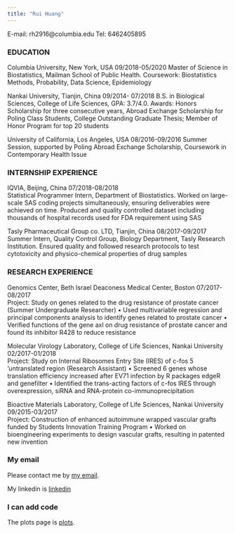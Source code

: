 ```yaml
---
title: "Rui Huang"
---
```


E-mail: rh2916@columbia.edu   Tel: 6462405895

### EDUCATION 

Columbia University, New York, USA                     09/2018-05/2020
Master of Science in Biostatistics, Mailman School of Public Health. 
Coursework: Biostatistics Methods, Probability, Data Science, Epidemiology

Nankai University, Tianjin, China                      09/2014- 07/2018
B.S. in Biological Sciences, College of Life Sciences, GPA: 3.7/4.0. 
Awards: Honors Scholarship for three consecutive years, Abroad Exchange Scholarship for Poling Class Students, College Outstanding Graduate Thesis; Member of Honor Program for top 20 students

University of California, Los Angeles, USA             08/2016-09/2016
Summer Session, supported by Poling Abroad Exchange Scholarship, Coursework in Contemporary Health Issue  

### INTERNSHIP EXPERIENCE

IQVIA, Beijing, China                                  07/2018-08/2018  
Statistical Programmer Intern, Department of Biostatistics. 
Worked on large-scale SAS coding projects simultaneously, ensuring deliverables were achieved on time. 
Produced and quality controlled dataset including thousands of hospital records used for FDA requirement using SAS

Tasly Pharmaceutical Group co. LTD, Tianjin, China     08/2017-09/2017
Summer Intern, Quality Control Group, Biology Department, Tasly Research Institution. Ensured quality and followed research protocols to test cytotoxicity and physico-chemical properties of drug samples

### RESEARCH EXPERIENCE

Genomics Center, Beth Israel Deaconess Medical Center, Boston                    07/2017-08/2017  
Project: Study on genes related to the drug resistance of prostate cancer (Summer Undergraduate Researcher)
• Used multivariable regression and principal components analysis to identify genes related to prostate cancer
• Verified functions of the gene axl on drug resistance of prostate cancer and found its inhibitor R428 to reduce resistance

Molecular Virology Laboratory, College of Life Sciences, Nankai University           02/2017-01/2018                                        
Project: Study on Internal Ribosomes Entry Site (IRES) of c-fos 5 'untranslated region (Research Assistant) 
• Screened 6 genes whose translation efficiency increased after EV71 infection by R packages edgeR and genefilter
• Identified the trans-acting factors of c-fos IRES through overexpression, siRNA and RNA-protein co-immunoprecipitation

Bioactive Materials Laboratory, College of Life Sciences, Nankai University            09/2015-03/2017                                       
Project: Construction of enhanced autoimmune wrapped vascular grafts funded by Students Innovation Training Program
• Worked on bioengineering experiments to design vascular grafts, resulting in patented new invention


### My email

Please contact me by [my email](rh2916@columbia.edu).

My linkedin is [linkedin](https://www.linkedin.com/in/rui-huang-19a787160/)



### I can add code

The plots page is [plots](dashboard_template.html).